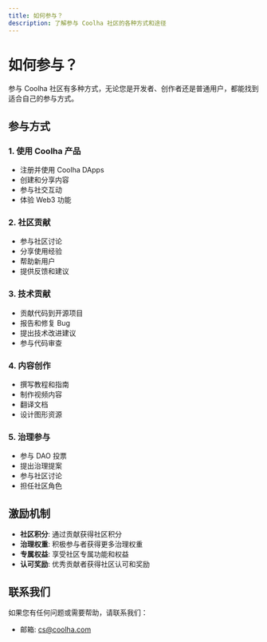 ```yaml
---
title: 如何参与？
description: 了解参与 Coolha 社区的各种方式和途径
---
```


# 如何参与？

参与 Coolha 社区有多种方式，无论您是开发者、创作者还是普通用户，都能找到适合自己的参与方式。

## 参与方式

### 1. 使用 Coolha 产品

- 注册并使用 Coolha DApps
- 创建和分享内容
- 参与社交互动
- 体验 Web3 功能

### 2. 社区贡献

- 参与社区讨论
- 分享使用经验
- 帮助新用户
- 提供反馈和建议

### 3. 技术贡献

- 贡献代码到开源项目
- 报告和修复 Bug
- 提出技术改进建议
- 参与代码审查

### 4. 内容创作

- 撰写教程和指南
- 制作视频内容
- 翻译文档
- 设计图形资源

### 5. 治理参与

- 参与 DAO 投票
- 提出治理提案
- 参与社区讨论
- 担任社区角色

## 激励机制

- **社区积分**: 通过贡献获得社区积分
- **治理权重**: 积极参与者获得更多治理权重
- **专属权益**: 享受社区专属功能和权益
- **认可奖励**: 优秀贡献者获得社区认可和奖励

## 联系我们

如果您有任何问题或需要帮助，请联系我们：

- 邮箱: [cs@coolha.com](mailto:cs@coolha.com)